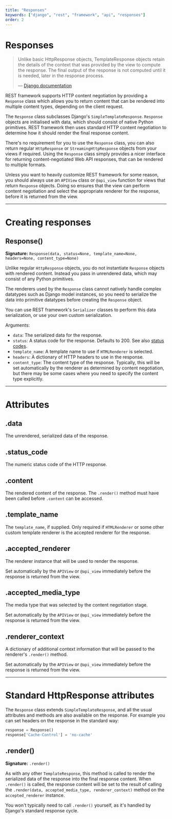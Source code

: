 ```yaml
---
title: "Responses"
keywords: ["django", "rest", "framework", "api", "responses"]
order: 2
---
```


# Responses

> Unlike basic HttpResponse objects, TemplateResponse objects retain the details of the context that was provided by the view to compute the response. The final output of the response is not computed until it is needed, later in the response process.
>
> &mdash; [Django documentation][cite]

REST framework supports HTTP content negotiation by providing a `Response` class which allows you to return content that can be rendered into multiple content types, depending on the client request.

The `Response` class subclasses Django's `SimpleTemplateResponse`. `Response` objects are initialised with data, which should consist of native Python primitives. REST framework then uses standard HTTP content negotiation to determine how it should render the final response content.

There's no requirement for you to use the `Response` class, you can also return regular `HttpResponse` or `StreamingHttpResponse` objects from your views if required. Using the `Response` class simply provides a nicer interface for returning content-negotiated Web API responses, that can be rendered to multiple formats.

Unless you want to heavily customize REST framework for some reason, you should always use an `APIView` class or `@api_view` function for views that return `Response` objects. Doing so ensures that the view can perform content negotiation and select the appropriate renderer for the response, before it is returned from the view.

---

# Creating responses

## Response()

**Signature:** `Response(data, status=None, template_name=None, headers=None, content_type=None)`

Unlike regular `HttpResponse` objects, you do not instantiate `Response` objects with rendered content. Instead you pass in unrendered data, which may consist of any Python primitives.

The renderers used by the `Response` class cannot natively handle complex datatypes such as Django model instances, so you need to serialize the data into primitive datatypes before creating the `Response` object.

You can use REST framework's `Serializer` classes to perform this data serialization, or use your own custom serialization.

Arguments:

- `data`: The serialized data for the response.
- `status`: A status code for the response. Defaults to 200. See also [status codes][statuscodes].
- `template_name`: A template name to use if `HTMLRenderer` is selected.
- `headers`: A dictionary of HTTP headers to use in the response.
- `content_type`: The content type of the response. Typically, this will be set automatically by the renderer as determined by content negotiation, but there may be some cases where you need to specify the content type explicitly.

---

# Attributes

## .data

The unrendered, serialized data of the response.

## .status_code

The numeric status code of the HTTP response.

## .content

The rendered content of the response. The `.render()` method must have been called before `.content` can be accessed.

## .template_name

The `template_name`, if supplied. Only required if `HTMLRenderer` or some other custom template renderer is the accepted renderer for the response.

## .accepted_renderer

The renderer instance that will be used to render the response.

Set automatically by the `APIView` or `@api_view` immediately before the response is returned from the view.

## .accepted_media_type

The media type that was selected by the content negotiation stage.

Set automatically by the `APIView` or `@api_view` immediately before the response is returned from the view.

## .renderer_context

A dictionary of additional context information that will be passed to the renderer's `.render()` method.

Set automatically by the `APIView` or `@api_view` immediately before the response is returned from the view.

---

# Standard HttpResponse attributes

The `Response` class extends `SimpleTemplateResponse`, and all the usual attributes and methods are also available on the response. For example you can set headers on the response in the standard way:

```python
response = Response()
response['Cache-Control'] = 'no-cache'
```

## .render()

**Signature:** `.render()`

As with any other `TemplateResponse`, this method is called to render the serialized data of the response into the final response content. When `.render()` is called, the response content will be set to the result of calling the `.render(data, accepted_media_type, renderer_context)` method on the `accepted_renderer` instance.

You won't typically need to call `.render()` yourself, as it's handled by Django's standard response cycle.

[cite]: https://docs.djangoproject.com/en/stable/ref/template-response/
[statuscodes]: status-codes.md
